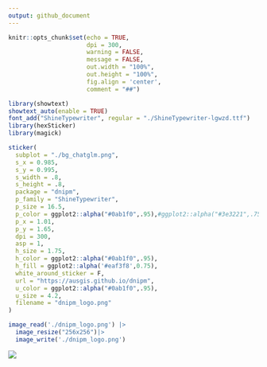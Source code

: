 ```yaml
---
output: github_document
---
```


```r
knitr::opts_chunk$set(echo = TRUE,
                      dpi = 300,
                      warning = FALSE,
                      message = FALSE,
                      out.width = "100%",
                      out.height = "100%",
                      fig.align = 'center',
                      comment = "##")
```

```r
library(showtext)
showtext_auto(enable = TRUE)
font_add("ShineTypewriter", regular = "./ShineTypewriter-lgwzd.ttf")
library(hexSticker)
library(magick)

sticker(
  subplot = "./bg_chatglm.png",
  s_x = 0.985,
  s_y = 0.995,
  s_width = .8,
  s_height = .8,
  package = "dnipm",
  p_family = "ShineTypewriter",
  p_size = 16.5,
  p_color = ggplot2::alpha("#0ab1f0",.95),#ggplot2::alpha("#3e3221",.75),
  p_x = 1.01,
  p_y = 1.65,
  dpi = 300,
  asp = 1,
  h_size = 1.75,
  h_color = ggplot2::alpha("#0ab1f0",.95),
  h_fill = ggplot2::alpha('#eaf3f8',0.75),
  white_around_sticker = F,
  url = "https://ausgis.github.io/dnipm",
  u_color = ggplot2::alpha("#0ab1f0",.95),
  u_size = 4.2,
  filename = "dnipm_logo.png"
)

image_read('./dnipm_logo.png') |> 
  image_resize("256x256")|> 
  image_write('./dnipm_logo.png')
```


![](./dnipm_logo.png)